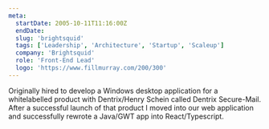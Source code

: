 ```yaml
---
meta:
  startDate: 2005-10-11T11:16:00Z
  endDate:
  slug: 'brightsquid'
  tags: ['Leadership', 'Architecture', 'Startup', 'Scaleup']
  company: 'Brightsquid'
  role: 'Front-End Lead'
  logo: 'https://www.fillmurray.com/200/300'
---
```


Originally hired to develop a Windows desktop application for a whitelabelled product with Dentrix/Henry Schein
called Dentrix Secure-Mail. After a successful launch of that product I moved into our web application and
successfully rewrote a Java/GWT app into React/Typescript.
